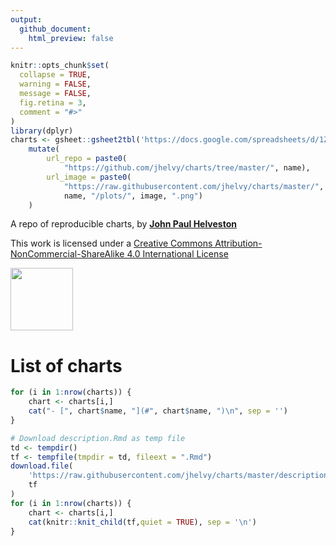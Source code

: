 ```yaml
---
output:
  github_document:
    html_preview: false
---
```


<!-- README.md is generated from README.Rmd. Please edit that file -->

```r
knitr::opts_chunk$set(
  collapse = TRUE,
  warning = FALSE,
  message = FALSE,
  fig.retina = 3,
  comment = "#>"
)
library(dplyr)
charts <- gsheet::gsheet2tbl('https://docs.google.com/spreadsheets/d/1Zj1jXqV5XsAXeIkUPzCJkvMrU5ah_y6VHb-san0Baio/edit?usp=sharing') %>% 
    mutate(
        url_repo = paste0(
            "https://github.com/jhelvy/charts/tree/master/", name),
        url_image = paste0(
            "https://raw.githubusercontent.com/jhelvy/charts/master/",
            name, "/plots/", image, ".png")
    )
```

A repo of reproducible charts, by [**John Paul Helveston** ](https://www.jhelvy.com/)

This work is licensed under a
[Creative Commons Attribution-NonCommercial-ShareAlike 4.0 International License](http://creativecommons.org/licenses/by-nc-sa/4.0/)

<img src="https://mirrors.creativecommons.org/presskit/buttons/88x31/png/by-nc-sa.png" width="100px">

# List of charts

```r
for (i in 1:nrow(charts)) {
    chart <- charts[i,]
    cat("- [", chart$name, "](#", chart$name, ")\n", sep = '')
}
```

```r
# Download description.Rmd as temp file
td <- tempdir()
tf <- tempfile(tmpdir = td, fileext = ".Rmd")
download.file(
    'https://raw.githubusercontent.com/jhelvy/charts/master/description.Rmd',
    tf
)
for (i in 1:nrow(charts)) {
    chart <- charts[i,]
    cat(knitr::knit_child(tf,quiet = TRUE), sep = '\n')
}
```

